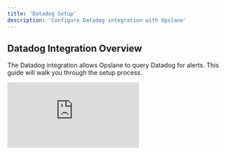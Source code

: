 ```yaml
---
title: 'Datadog Setup'
description: 'Configure Datadog integration with Opslane'
---
```


## Datadog Integration Overview

The Datadog integration allows Opslane to query Datadog for alerts. This guide will walk you through the setup process.

<div className="relative" style={{ paddingBottom: "65.85365853658536%" }}>
  <iframe
    src="https://www.loom.com/embed/b149dd84e144466187208661c717a648?sid=0e31a9e8-7b1e-459d-8d8e-437e4183a287"
    frameBorder="0"
    allowFullScreen
    className="absolute top-0 left-0 w-full h-full"
  />
</div>

## Authentication

To connect Opslane with Datadog, you'll need two key authentication parameters:

1. API Key

2. App Key

### Obtaining API Key

1. Log in to your Datadog account.

2. Hover over your organization link at the bottom of the sidebar menu.

![Opslane Datadog Installation](/images/datadog-organization.png)

1. Click on the "API" tab.

2. Generate a new API Key.

![Opslane Datadog Installation](/images/datadog-new-api-key.png)

### Obtaining App Key

1. While on the API key screen, click on "Application Keys" menu under the "Access" group.

![Opslane Datadog Installation](/images/datadog-app-key.png)

1. Generate a new App Key or use an existing one.

## Configuring Opslane

1. Open your Opslane configuration file or environment variables.

2. Add the following entries to the `.env` file:

```bash
DATADOG_API_KEY=your_api_key_here
DATADOG_APP_KEY=your_app_key_here
```